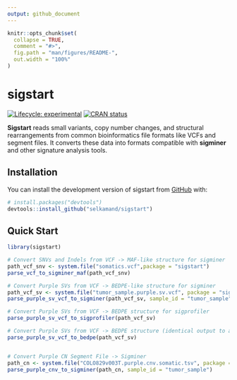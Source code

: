 ```yaml
---
output: github_document
---
```


<!-- README.md is generated from README.Rmd. Please edit that file -->

```r
knitr::opts_chunk$set(
  collapse = TRUE,
  comment = "#>",
  fig.path = "man/figures/README-",
  out.width = "100%"
)
```

# sigstart

<!-- badges: start -->
[![Lifecycle: experimental](https://img.shields.io/badge/lifecycle-experimental-orange.svg)](https://lifecycle.r-lib.org/articles/stages.html#experimental)
[![CRAN status](https://www.r-pkg.org/badges/version/sigstart)](https://CRAN.R-project.org/package=sigstart)
<!-- badges: end -->

**Sigstart** reads small variants, copy number changes, and structural rearrangements from common bioinformatics file formats like VCFs and segment files. It converts these data into formats compatible with **sigminer** and other signature analysis tools.

## Installation

You can install the development version of sigstart from [GitHub](https://github.com/) with:

``` r
# install.packages("devtools")
devtools::install_github("selkamand/sigstart")
```

## Quick Start

```r
library(sigstart)

# Convert SNVs and Indels from VCF -> MAF-like structure for sigminer
path_vcf_snv <- system.file("somatics.vcf",package = "sigstart")
parse_vcf_to_sigminer_maf(path_vcf_snv)

# Convert Purple SVs from VCF -> BEDPE-like structure for sigminer
path_vcf_sv <- system.file("tumor_sample.purple.sv.vcf", package = "sigstart")
parse_purple_sv_vcf_to_sigminer(path_vcf_sv, sample_id = "tumor_sample")

# Convert Purple SVs from VCF -> BEDPE structure for sigprofiler
parse_purple_sv_vcf_to_sigprofiler(path_vcf_sv)

# Convert Purple SVs from VCF -> BEDPE structure (identical output to above
parse_purple_sv_vcf_to_bedpe(path_vcf_sv)


# Convert Purple CN Segment File -> Sigminer 
path_cn <- system.file("COLO829v003T.purple.cnv.somatic.tsv", package = "sigstart")
parse_purple_cnv_to_sigminer(path_cn, sample_id = "tumor_sample")
```
